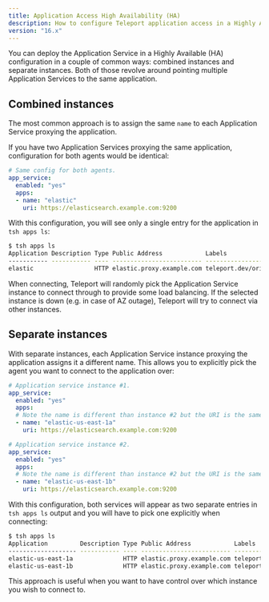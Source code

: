 ```yaml
---
title: Application Access High Availability (HA)
description: How to configure Teleport application access in a Highly Available (HA) configuration.
version: "16.x"
---
```


You can deploy the Application Service in a Highly Available (HA) configuration
in a couple of common ways: combined instances and separate instances. Both of
those revolve around pointing multiple Application Services to the same
application.

## Combined instances

The most common approach is to assign the same `name` to each Application Service
proxying the application.

If you have two Application Services proxying the same application, configuration for
both agents would be identical:

```yaml
# Same config for both agents.
app_service:
  enabled: "yes"
  apps:
  - name: "elastic"
    uri: https://elasticsearch.example.com:9200
```

With this configuration, you will see only a single entry for the application in
`tsh apps ls`:

```bash
$ tsh apps ls
Application Description Type Public Address            Labels
----------- ----------- ---- ------------------------- -------------------
elastic                 HTTP elastic.proxy.example.com teleport.dev/origin
```

When connecting, Teleport will randomly pick the Application Service instance to
connect through to provide some load balancing. If the selected instance is down
(e.g. in case of AZ outage), Teleport will try to connect via other instances.

## Separate instances

With separate instances, each Application Service instance proxying the application
assigns it a different name. This allows you to explicitly pick the agent
you want to connect to the application over:

```yaml
# Application service instance #1.
app_service:
  enabled: "yes"
  apps:
  # Note the name is different than instance #2 but the URI is the same.
  - name: "elastic-us-east-1a"
    uri: https://elasticsearch.example.com:9200
```

```yaml
# Application service instance #2.
app_service:
  enabled: "yes"
  apps:
  # Note the name is different than instance #2 but the URI is the same.
  - name: "elastic-us-east-1b"
    uri: https://elasticsearch.example.com:9200
```

With this configuration, both services will appear as two separate entries in
`tsh apps ls` output and you will have to pick one explicitly when connecting:

```bash
$ tsh apps ls
Application         Description Type Public Address            Labels
------------------- ----------- ---- ------------------------- -------------------
elastic-us-east-1a              HTTP elastic.proxy.example.com teleport.dev/origin
elastic-us-east-1b              HTTP elastic.proxy.example.com teleport.dev/origin
```

This approach is useful when you want to have control over which instance you
wish to connect to.
